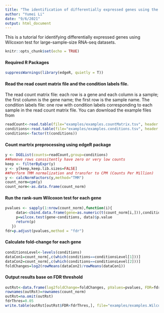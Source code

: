 ```yaml
---
title: "The identification of differentially expressed genes using the rank-sum Wilcoxon test"
author: "Yumei Li"
date: "9/6/2021"
output: html_document
---
```

This is a tutorial for identifying differentially expressed genes using Wilcoxon test for large-sample-size RNA-seq datasets.

```r
knitr::opts_chunk$set(echo = TRUE)
```
#### Required R Packages
```r
suppressWarnings(library(edgeR, quietly = T))
```
#### Read the read count matrix file and the condition labels file. 
The read count matrix file: each row is a gene and each column is a sample; the first column is the gene name; the first row is the sample name.
The condition labels file: one row with condition labels corresponding to each sample in the read count matrix file.
You can download the example files from 
```r
readCount<-read.table(file="examples/examples.countMatrix.tsv", header = T, row.names = 1, stringsAsFactors = F,check.names = F)
conditions<-read.table(file="examples/examples.conditions.tsv", header = F)
conditions<-factor(t(conditions))
```
#### Count martrix preprocessing using edgeR package 
```r
y <- DGEList(counts=readCount,group=conditions)
##Remove rows conssitently have zero or very low counts
keep <- filterByExpr(y)
y <- y[keep,keep.lib.sizes=FALSE]
##Perform TMM normalization and transfer to CPM (Counts Per Million)
y <- calcNormFactors(y,method="TMM")
count_norm=cpm(y)
count_norm<-as.data.frame(count_norm)
```
#### Run the rank-sum Wilcoxon test for each gene
```r
pvalues <- sapply(1:nrow(count_norm),function(i){
     data<-cbind.data.frame(gene=as.numeric(t(count_norm[i,])),conditions)
     p=wilcox.test(gene~conditions, data)$p.value
     return(p)
   })
fdr=p.adjust(pvalues,method = "fdr")
```
#### Calculate fold-change for each gene
```r
conditionsLevel<-levels(conditions)
dataCon1=count_norm[,c(which(conditions==conditionsLevel[1]))]
dataCon2=count_norm[,c(which(conditions==conditionsLevel[2]))]
foldChanges=log2(rowMeans(dataCon2)/rowMeans(dataCon1))
```
#### Output results base on FDR threshold
```r
outRst<-data.frame(log2foldChange=foldChanges, pValues=pvalues, FDR=fdr)
rownames(outRst)=rownames(count_norm)
outRst=na.omit(outRst)
fdrThres=0.05
write.table(outRst[outRst$FDR<fdrThres,], file="examples/examples.WilcoxonTest.rst.tsv",sep="\t", quote=F,row.names = T,col.names = T)
```